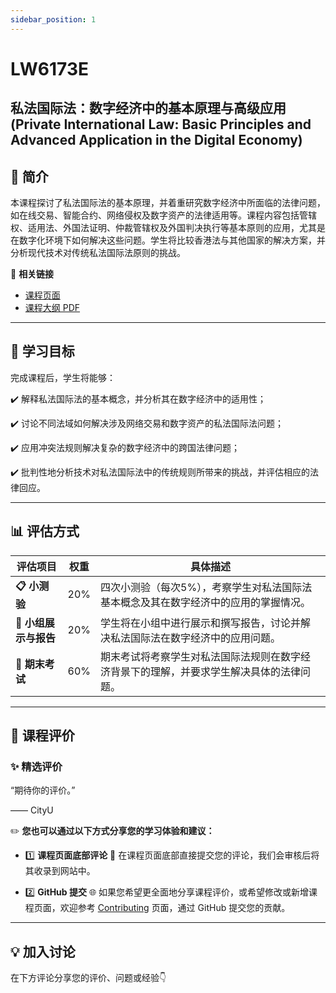 ```yaml
---
sidebar_position: 1
---
```


# LW6173E
## 私法国际法：数字经济中的基本原理与高级应用 (Private International Law: Basic Principles and Advanced Application in the Digital Economy)

## **📘 简介**
本课程探讨了私法国际法的基本原理，并着重研究数字经济中所面临的法律问题，如在线交易、智能合约、网络侵权及数字资产的法律适用等。课程内容包括管辖权、适用法、外国法证明、仲裁管辖权及外国判决执行等基本原则的应用，尤其是在数字化环境下如何解决这些问题。学生将比较香港法与其他国家的解决方案，并分析现代技术对传统私法国际法原则的挑战。

🔗 **相关链接**
- [课程页面](https://www.cityu.edu.hk/catalogue/pg/202425/course/LW6173E.htm)
- [课程大纲 PDF](https://www.cityu.edu.hk/catalogue/pg/202425/course/LW6173E.pdf)

---

## **🎯 学习目标**

完成课程后，学生将能够：

✔️ 解释私法国际法的基本概念，并分析其在数字经济中的适用性；

✔️ 讨论不同法域如何解决涉及网络交易和数字资产的私法国际法问题；

✔️ 应用冲突法规则解决复杂的数字经济中的跨国法律问题；

✔️ 批判性地分析技术对私法国际法中的传统规则所带来的挑战，并评估相应的法律回应。

---

## **📊 评估方式**

| **评估项目**          | **权重** | **具体描述**                                                                                       |
|----------------------|---------|---------------------------------------------------------------------------------------------------|
| **📋 小测验**         | 20%     | 四次小测验（每次5%），考察学生对私法国际法基本概念及其在数字经济中的应用的掌握情况。              |
| **📂 小组展示与报告** | 20%     | 学生将在小组中进行展示和撰写报告，讨论并解决私法国际法在数字经济中的应用问题。                    |
| **📂 期末考试**       | 60%     | 期末考试将考察学生对私法国际法规则在数字经济背景下的理解，并要求学生解决具体的法律问题。            |

---

## **💬 课程评价**

### ✨ **精选评价**
<div className={commentStyles.commentBox}>
    <p className={commentStyles.commentText}>
        “期待你的评价。”
    </p>
    <p className={commentStyles.commentAuthor}>—— CityU</p>
</div>

✏️ **您也可以通过以下方式分享您的学习体验和建议：**

- 1️⃣ **课程页面底部评论**
💬 在课程页面底部直接提交您的评论，我们会审核后将其收录到网站中。

- 2️⃣ **GitHub 提交**
🌐 如果您希望更全面地分享课程评价，或希望修改或新增课程页面，欢迎参考 [Contributing](/contributing) 页面，通过 GitHub 提交您的贡献。

---

## **💡 加入讨论**

在下方评论分享您的评价、问题或经验👇
<Utterances />